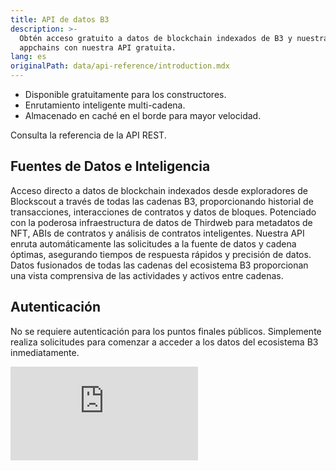 ```yaml
---
title: API de datos B3
description: >-
  Obtén acceso gratuito a datos de blockchain indexados de B3 y nuestras
  appchains con nuestra API gratuita.
lang: es
originalPath: data/api-reference/introduction.mdx
---
```

- Disponible gratuitamente para los constructores.
- Enrutamiento inteligente multi-cadena.
- Almacenado en caché en el borde para mayor velocidad.

<Card href="/data/api-reference/blockscout/get-transactions" icon="database" horizontal arrow="true">
  Consulta la referencia de la API REST.
</Card>

## Fuentes de Datos e Inteligencia

<Steps>
  <Step title="Integración de Blockscout">
    Acceso directo a datos de blockchain indexados desde exploradores de Blockscout a través de todas las cadenas B3, proporcionando historial de transacciones, interacciones de contratos y datos de bloques.
  </Step>
  <Step title="Capa de Datos de Thirdweb">
    Potenciado con la poderosa infraestructura de datos de Thirdweb para metadatos de NFT, ABIs de contratos y análisis de contratos inteligentes.
  </Step>
  <Step title="Enrutamiento Inteligente">
    Nuestra API enruta automáticamente las solicitudes a la fuente de datos y cadena óptimas, asegurando tiempos de respuesta rápidos y precisión de datos.
  </Step>
  <Step title="Vista Unificada del Ecosistema">
    Datos fusionados de todas las cadenas del ecosistema B3 proporcionan una vista comprensiva de las actividades y activos entre cadenas.
  </Step>
</Steps>

## Autenticación

No se requiere autenticación para los puntos finales públicos. Simplemente realiza solicitudes para comenzar a acceder a los datos del ecosistema B3 inmediatamente.

 <iframe
   className="w-full aspect-video rounded-xl"
    src="https://customer-gg6qs7nm5ue94t64.cloudflarestream.com/3079cbdb5e7c954f886edef52f5ad973/iframe?muted=true&loop=true&autoplay=true&poster=https%3A%2F%2Fcustomer-gg6qs7nm5ue94t64.cloudflarestream.com%2F3079cbdb5e7c954f886edef52f5ad973%2Fthumbnails%2Fthumbnail.jpg%3Ftime%3D%26height%3D600"
    title="API de Datos B3"
    frameBorder="0"
  allow="accelerometer; autoplay; clipboard-write; encrypted-media; gyroscope; picture-in-picture"
  allowFullScreen
  ></iframe>
